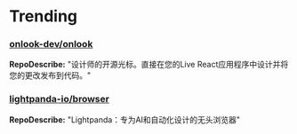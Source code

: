 
# Trending

### [onlook-dev/onlook](https://github.com/onlook-dev/onlook)
**RepoDescribe:** "设计师的开源光标。直接在您的Live React应用程序中设计并将您的更改发布到代码。"
  

### [lightpanda-io/browser](https://github.com/lightpanda-io/browser)
**RepoDescribe:** "Lightpanda：专为AI和自动化设计的无头浏览器"
  